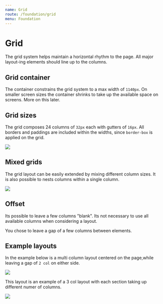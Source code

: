 ```yaml
---
name: Grid
route: /foundation/grid
menu: Foundation
---
```




# Grid

The grid system helps maintain a horizontal rhythm to the page. All major layout-ing elements should line up to the columns.


## Grid container

The container constrains the grid system to a max width of `1140px`. On smaller screen sizes the container shrinks to take up the available space on screens. More on this later.


## Grid sizes

The grid composes 24 columns of `32px` each with gutters of `16px`. All borders and paddings are included within the widths, since `border-box` is applied on the grid.

<Image
  imageWidth={620}
  imageHeight={346}
  src={GridCols}
/>


## Mixed grids

The grid layout can be easily extended by mixing different column sizes. It is also possible to nests columns within a single column.

<Image
  imageWidth={620}
  imageHeight={346}
  src={GridLayouts}
/>


## Offset

Its possible to leave a few columns "blank". Its not necessary to use all available columns when considering a layout.

You chose to leave a gap of a few columns between elements.


## Example layouts

In the example below is a multi column layout centered on the page,while leaving a gap of `2 col` on either side.

<Image
  imageWidth={620}
  imageHeight={346}
  src={GridAround}
/>

<div className="mt-40" />

This layout is an example of a 3 col layout with each section taking up different numer of columns.

<Image
  imageWidth={620}
  imageHeight={346}
  src={GridHoly}
/>